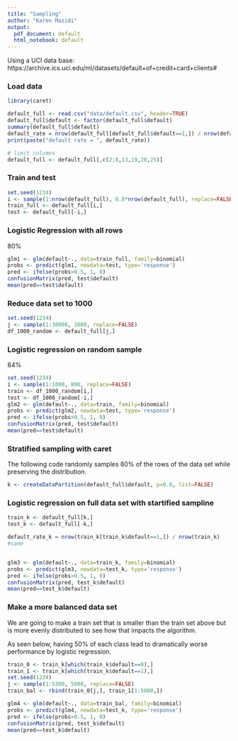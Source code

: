 ```yaml
---
title: "Sampling"
author: "Karen Mazidi"
output:
  pdf_document: default
  html_notebook: default
---
```


Using a UCI data base: https://archive.ics.uci.edu/ml/datasets/default+of+credit+card+clients#

### Load data

```r
library(caret)

default_full <- read.csv("data/default.csv", header=TRUE)
default_full$default <- factor(default_full$default)
summary(default_full$default)
default_rate = nrow(default_full[default_full$default==1,]) / nrow(default_full)
print(paste("default rate = ", default_rate))

# limit columns 
default_full <- default_full[,c(2:8,13,19,20,25)]
```

### Train and test

```r
set.seed(1234)
i <- sample(1:nrow(default_full), 0.8*nrow(default_full), replace=FALSE)
train_full <- default_full[i,]
test <- default_full[-i,]
```


### Logistic Regression with all rows

80%

```r
glm1 <- glm(default~., data=train_full, family=binomial)
probs <- predict(glm1, newdata=test, type='response')
pred <- ifelse(probs>0.5, 1, 0)
confusionMatrix(pred, test$default)
mean(pred==test$default)
```

### Reduce data set to 1000

```r
set.seed(1234)
j <- sample(1:30000, 1000, replace=FALSE)
df_1000_random <- default_full[j,]
```

### Logistic regression on random sample

84%

```r
set.seed(1234)
i <- sample(1:1000, 800, replace=FALSE)
train <- df_1000_random[i,]
test <- df_1000_random[-i,]
glm2 <- glm(default~., data=train, family=binomial)
probs <- predict(glm2, newdata=test, type='response')
pred <- ifelse(probs>0.5, 1, 0)
confusionMatrix(pred, test$default)
mean(pred==test$default)

```

### Stratified sampling with caret

The following code randomly samples 80% of the rows of the data set while preserving the distribution. 

```r
k <- createDataPartition(default_full$default, p=0.8, list=FALSE)
```

### Logistic regression on full data set with startified sampline

```r
train_k <- default_full[k,]
test_k <- default_full[-k,]

default_rate_k = nrow(train_k[train_k$default==1,]) / nrow(train_k)
#same


glm3 <- glm(default~., data=train_k, family=binomial)
probs <- predict(glm3, newdata=test_k, type='response')
pred <- ifelse(probs>0.5, 1, 0)
confusionMatrix(pred, test_k$default)
mean(pred==test_k$default)
```

### Make a more balanced data set

We are going to make a train set that is smaller than the train set above but is more evenly distributed to see how that impacts the algorithm.

As seen below, having 50% of each class lead to dramatically worse performance by logistic regression. 


```r
train_0 <- train_k[which(train_k$default==0),]
train_1 <- train_k[which(train_k$default==1),]
set.seed(1234)
j <- sample(1:5300, 5000, replace=FALSE)
train_bal <- rbind(train_0[j,], train_1[1:5000,])

glm4 <- glm(default~., data=train_bal, family=binomial)
probs <- predict(glm4, newdata=test_k, type='response')
pred <- ifelse(probs>0.5, 1, 0)
confusionMatrix(pred, test_k$default)
mean(pred==test_k$default)
```


